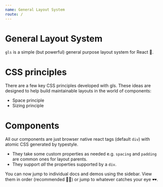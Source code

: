 ```yaml
---
name: General Layout System
route: /
---
```


# General Layout System
`gls` is a simple (but powerful) general purpose layout system for React 🌹. 

# CSS principles
There are a few key CSS principles developed with gls. These ideas are designed to help build maintainable layouts in the world of components:

* Space principle
* Sizing principle

# Components
All our components are just browser native react tags (default `div`) with atomic CSS generated by typestyle. 

* They take some custom properties as needed e.g. `spacing` and `padding` are common ones for layout parents.
* They support *all* the properties supported by a `div`.

You can now jump to individual docs and demos using the sidebar. View them in order (recommended 👍🏻) or jump to whatever catches your eye 🕶.
